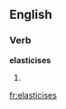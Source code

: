 ==English==

===Verb===
'''elasticises'''

# {{third-person singular of|[[elasticise]]}}

[[fr:elasticises]]